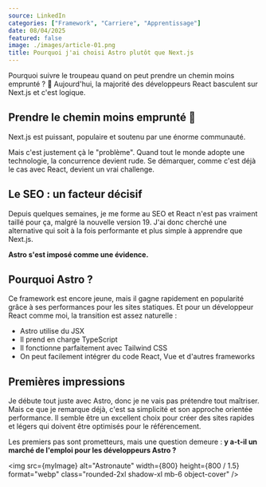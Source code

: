 ```yaml
---
source: LinkedIn
categories: ["Framework", "Carriere", "Apprentissage"]
date: 08/04/2025
featured: false
image: ./images/article-01.png
title: Pourquoi j'ai choisi Astro plutôt que Next.js
---
```


Pourquoi suivre le troupeau quand on peut prendre un chemin moins emprunté ? 🐑 Aujourd'hui, la majorité des développeurs React basculent sur Next.js et c'est logique.                 

## Prendre le chemin moins emprunté 🚀

Next.js est puissant, populaire et soutenu par une énorme communauté.

Mais c'est justement çà le "problème". Quand tout le monde adopte une technologie, la concurrence devient rude. Se démarquer, comme c'est déjà le cas avec React, devient un vrai challenge.

## Le SEO : un facteur décisif

Depuis quelques semaines, je me forme au SEO et React n'est pas vraiment taillé pour ça, malgré la nouvelle version 19. J'ai donc cherché une alternative qui soit à la fois performante et plus simple à apprendre que Next.js.

**Astro s'est imposé comme une évidence.**

## Pourquoi Astro ?

Ce framework est encore jeune, mais il gagne rapidement en popularité grâce à ses performances pour les sites statiques. Et pour un développeur React comme moi, la transition est assez naturelle :

- Astro utilise du JSX
- Il prend en charge TypeScript
- Il fonctionne parfaitement avec Tailwind CSS
- On peut facilement intégrer du code React, Vue et d'autres frameworks

## Premières impressions

Je débute tout juste avec Astro, donc je ne vais pas prétendre tout maîtriser. Mais ce que je remarque déjà, c'est sa simplicité et son approche orientée performance. Il semble être un excellent choix pour créer des sites rapides et légers qui doivent être optimisés pour le référencement.

Les premiers pas sont prometteurs, mais une question demeure : **y a-t-il un marché de l'emploi pour les développeurs Astro ?**

<img
            src={myImage}
            alt="Astronaute"
            width={800}
            height={800 / 1.5}
            format="webp"
            class="rounded-2xl shadow-xl mb-6 object-cover"
            />
